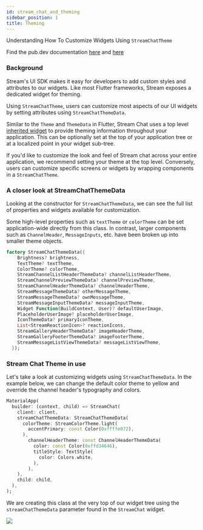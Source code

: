 ```yaml
---
id: stream_chat_and_theming
sidebar_position: 1
title: Theming
---
```


Understanding How To Customize Widgets Using `StreamChatTheme`

Find the pub.dev documentation [here](https://pub.dev/documentation/stream_chat_flutter/latest/stream_chat_flutter/StreamChatTheme-class.html) and [here](https://pub.dev/documentation/stream_chat_flutter/latest/stream_chat_flutter/StreamChatThemeData-class.html)

### Background

Stream's UI SDK makes it easy for developers to add custom styles and attributes to our widgets. Like most Flutter frameworks, Stream exposes a dedicated widget for theming.

Using `StreamChatTheme`, users can customize most aspects of our UI widgets by setting attributes using `StreamChatThemeData`.

Similar to the `Theme` and `ThemeData` in Flutter, Stream Chat uses a top level [inherited widget](https://api.flutter.dev/flutter/widgets/InheritedWidget-class.html) to provide theming information throughout your application. This can be optionally set at the top of your application tree or at a localized point in your widget sub-tree.

If you'd like to customize the look and feel of Stream chat across your entire application, we recommend setting your theme at the top level. Conversely, users can customize specific screens or widgets by wrapping components in a `StreamChatTheme`.

### A closer look at StreamChatThemeData 

Looking at the constructor for `StreamChatThemeData`, we can see the full list of properties and widgets available for customization.

Some high-level properties such as `textTheme` or `colorTheme` can be set application-wide directly from this class. In contrast, larger components such as `ChannelHeader`, `MessageInputs`, etc. have been broken up into smaller theme objects.

```dart
factory StreamChatThemeData({ 
    Brightness? brightness,
    TextTheme? textTheme,
    ColorTheme? colorTheme,
    StreamChannelListHeaderThemeData? channelListHeaderTheme,
    StreamChannelPreviewThemeData? channelPreviewTheme,
    StreamChannelHeaderThemeData? channelHeaderTheme,
    StreamMessageThemeData? otherMessageTheme,
    StreamMessageThemeData? ownMessageTheme,
    StreamMessageInputThemeData? messageInputTheme,
    Widget Function(BuildContext, User)? defaultUserImage,
    PlaceholderUserImage? placeholderUserImage,  
    IconThemeData? primaryIconTheme,
    List<StreamReactionIcon>? reactionIcons,
    StreamGalleryHeaderThemeData? imageHeaderTheme,
    StreamGalleryFooterThemeData? imageFooterTheme,
    StreamMessageListViewThemeData? messageListViewTheme,
  }); 
```

### Stream Chat Theme in use

Let's take a look at customizing widgets using `StreamChatThemeData`. In the example below, we can change the default color theme to yellow and override the channel header's typography and colors.

```dart
MaterialApp(
  builder: (context, child) => StreamChat( 
    client: client, 
    streamChatThemeData: StreamChatThemeData( 
      colorTheme: StreamColorTheme.light( 
        accentPrimary: const Color(0xffffe072), 
      ), 
        channelHeaderTheme: const ChannelHeaderThemeData( 
          color: const Color(0xffd34646), 
          titleStyle: TextStyle( 
            color: Colors.white, 
          ), 
        ), 
    ),
    child: child,  
  ),
);
```

We are creating this class at the very top of our widget tree using the `streamChatThemeData` parameter found in the `StreamChat` widget.

![](../assets/using_theme.jpg)
